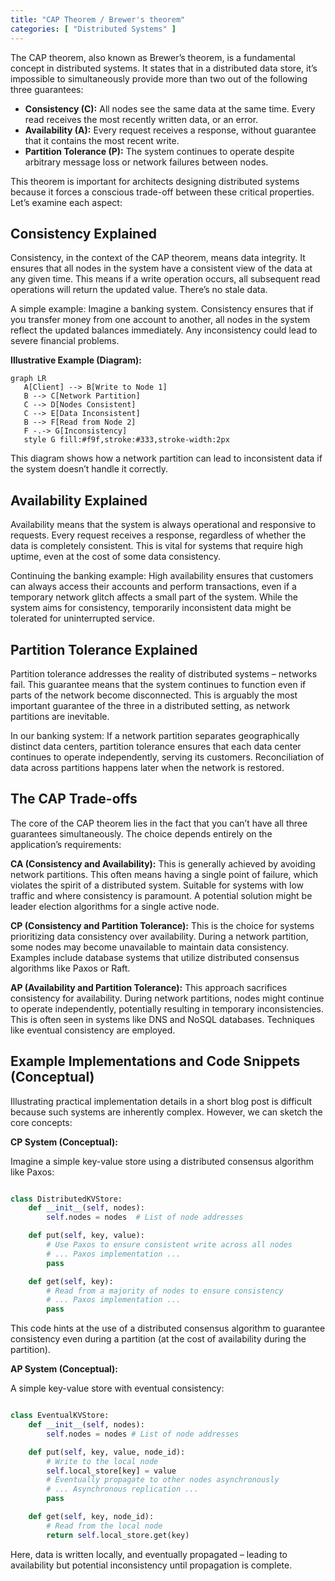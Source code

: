 ```yaml
---
title: "CAP Theorem / Brewer's theorem"
categories: [ "Distributed Systems" ]
---
```


The CAP theorem, also known as Brewer's theorem, is a fundamental concept in distributed systems. It states that in a distributed data store, it's impossible to simultaneously provide more than two out of the following three guarantees:

-   **Consistency (C):** All nodes see the same data at the same time. Every read receives the most recently written data, or an error.
-   **Availability (A):** Every request receives a response, without guarantee that it contains the most recent write.
-   **Partition Tolerance (P):** The system continues to operate despite arbitrary message loss or network failures between nodes.

This theorem is important for architects designing distributed systems because it forces a conscious trade-off between these critical properties. Let's  examine each aspect:

## Consistency Explained

Consistency, in the context of the CAP theorem, means data integrity. It ensures that all nodes in the system have a consistent view of the data at any given time. This means if a write operation occurs, all subsequent read operations will return the updated value. There's no stale data.

A simple example: Imagine a banking system. Consistency ensures that if you transfer money from one account to another, all nodes in the system reflect the updated balances immediately. Any inconsistency could lead to severe financial problems.

**Illustrative Example (Diagram):**

```mermaid
graph LR
   A[Client] --> B[Write to Node 1]
   B --> C[Network Partition]
   C --> D[Nodes Consistent]
   C --> E[Data Inconsistent]
   B --> F[Read from Node 2]
   F -.-> G[Inconsistency]
   style G fill:#f9f,stroke:#333,stroke-width:2px
```

This diagram shows how a network partition can lead to inconsistent data if the system doesn't handle it correctly.

## Availability Explained

Availability means that the system is always operational and responsive to requests. Every request receives a response, regardless of whether the data is completely consistent. This is vital for systems that require high uptime, even at the cost of some data consistency.

Continuing the banking example: High availability ensures that customers can always access their accounts and perform transactions, even if a temporary network glitch affects a small part of the system. While the system aims for consistency, temporarily inconsistent data might be tolerated for uninterrupted service.

## Partition Tolerance Explained

Partition tolerance addresses the reality of distributed systems – networks fail. This guarantee means that the system continues to function even if parts of the network become disconnected. This is arguably the most important guarantee of the three in a distributed setting, as network partitions are inevitable.

In our banking system: If a network partition separates geographically distinct data centers, partition tolerance ensures that each data center continues to operate independently, serving its customers. Reconciliation of data across partitions happens later when the network is restored.

## The CAP Trade-offs

The core of the CAP theorem lies in the fact that you can't have all three guarantees simultaneously. The choice depends entirely on the application's requirements:

**CA (Consistency and Availability):** This is generally achieved by avoiding network partitions. This often means having a single point of failure, which violates the spirit of a distributed system. Suitable for systems with low traffic and where consistency is paramount. A potential solution might be leader election algorithms for a single active node.

**CP (Consistency and Partition Tolerance):** This is the choice for systems prioritizing data consistency over availability. During a network partition, some nodes may become unavailable to maintain data consistency. Examples include database systems that utilize distributed consensus algorithms like Paxos or Raft.

**AP (Availability and Partition Tolerance):** This approach sacrifices consistency for availability. During network partitions, nodes might continue to operate independently, potentially resulting in temporary inconsistencies. This is often seen in systems like DNS and NoSQL databases. Techniques like eventual consistency are employed.

## Example Implementations and Code Snippets (Conceptual)

Illustrating practical implementation details in a short blog post is difficult because such systems are inherently complex. However, we can sketch the core concepts:

**CP System (Conceptual):**

Imagine a simple key-value store using a distributed consensus algorithm like Paxos:

``` python

class DistributedKVStore:
    def __init__(self, nodes):
        self.nodes = nodes  # List of node addresses

    def put(self, key, value):
        # Use Paxos to ensure consistent write across all nodes
        # ... Paxos implementation ...
        pass

    def get(self, key):
        # Read from a majority of nodes to ensure consistency
        # ... Paxos implementation ...
        pass
```

This code hints at the use of a distributed consensus algorithm to guarantee consistency even during a partition (at the cost of availability during the partition).

**AP System (Conceptual):**

A simple key-value store with eventual consistency:

``` python

class EventualKVStore:
    def __init__(self, nodes):
        self.nodes = nodes # List of node addresses

    def put(self, key, value, node_id):
        # Write to the local node
        self.local_store[key] = value
        # Eventually propagate to other nodes asynchronously
        # ... Asynchronous replication ...
        pass

    def get(self, key, node_id):
        # Read from the local node
        return self.local_store.get(key)
```

Here, data is written locally, and eventually propagated – leading to availability but potential inconsistency until propagation is complete.